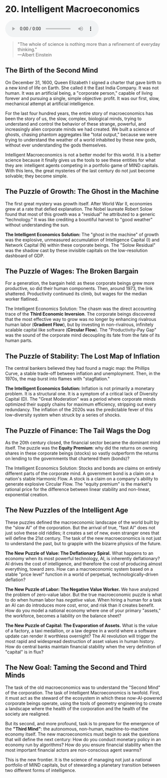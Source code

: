 # 20. Intelligent Macroeconomics

<audio controls className="w-full mt-6">
  <source
    src="https://storage.googleapis.com/webstatics.ii.inc/Chapter-20-TLE.mp3"
    type="audio/mp3"
  />
</audio>

> "The whole of science is nothing more than a refinement of everyday thinking."  
> —Albert Einstein

## The Birth of the Second Mind

On December 31, 1600, Queen Elizabeth I signed a charter that gave birth to a new kind of life on Earth. She called it the East India Company. It was not human. It was an artificial being, a "corporate person," capable of living forever and pursuing a single, simple objective: profit. It was our first, slow, mechanical attempt at artificial intelligence.

For the last four hundred years, the entire story of macroeconomics has been the story of us, the slow, complex, biological minds, trying to understand and control the behavior of these strange, powerful, and increasingly alien corporate minds we had created. We built a science of ghosts, chasing phantom aggregates like "total output," because we were trying to understand the weather of a world inhabited by these new gods, without ever understanding the gods themselves.

Intelligent Macroeconomics is not a better model for this world. It is a better science because it finally gives us the tools to see these entities for what they are: intelligent agents competing in a portfolio game of MIND capitals. With this lens, the great mysteries of the last century do not just become solvable; they become simple.

## The Puzzle of Growth: The Ghost in the Machine

The first great mystery was growth itself. After World War II, economies grew at a rate that defied explanation. The Nobel laureate Robert Solow found that most of this growth was a "residual" he attributed to a generic "technology." It was like crediting a bountiful harvest to "good weather" without understanding the sun.

**The Intelligent Economics Solution:** The "ghost in the machine" of growth was the explosive, unmeasured accumulation of Intelligence Capital (I) and Network Capital (N) within these corporate beings. The "Solow Residual" was the shadow cast by these invisible capitals on the low-resolution dashboard of GDP.

## The Puzzle of Wages: The Broken Bargain

For a generation, the bargain held: as these corporate beings grew more productive, so did their human components. Then, around 1973, the link shattered. Productivity continued its climb, but wages for the median worker flatlined.

The Intelligent Economics Solution: The chasm was the direct accounting trace of the **Third Economic Inversion**. The corporate beings discovered that the most effective way to grow was no longer by enhancing rivalrous human labor (**Gradient Flow**), but by investing in non-rivalrous, infinitely scalable capital like software (**Circular Flow**). The "Productivity-Pay Gap" was the sound of the corporate mind decoupling its fate from the fate of its human parts.

## The Puzzle of Stability: The Lost Map of Inflation

The central bankers believed they had found a magic map: the Phillips Curve, a stable trade-off between inflation and unemployment. Then, in the 1970s, the map burst into flames with "stagflation."

**The Intelligent Economics Solution:** Inflation is not primarily a monetary problem. It is a structural one. It is a symptom of a critical lack of Diversity Capital (D). The "Great Moderation" was a period where corporate minds optimized their supply chains for maximum efficiency, stripping out every redundancy. The inflation of the 2020s was the predictable fever of this low-diversity system when struck by a series of shocks.

## The Puzzle of Finance: The Tail Wags the Dog

As the 20th century closed, the financial sector became the dominant mind itself. The puzzle was the **Equity Premium**: why did the returns on owning shares in these corporate beings (stocks) so vastly outperform the returns on lending to the governments that chartered them (bonds)?

The Intelligent Economics Solution: Stocks and bonds are claims on entirely different parts of the corporate mind. A government bond is a claim on a nation's stable Harmonic Flow. A stock is a claim on a company's ability to generate explosive Circular Flow. The "equity premium" is the market's rational price for the difference between linear stability and non-linear, exponential creation.

## The New Puzzles of the Intelligent Age

These puzzles defined the macroeconomic landscape of the world built by the "slow AI" of the corporation. But the arrival of true, "fast AI" does not just solve these old riddles; it creates a set of new, even stranger ones that will define the 21st century. The task of the new macroeconomics is not just to understand the past, but to grapple with the bizarre physics of the future.

**The New Puzzle of Value: The Deflationary Spiral.** What happens to an economy when its most powerful technology, AI, is inherently deflationary? AI drives the cost of intelligence, and therefore the cost of producing almost everything, toward zero. How can a macroeconomic system based on a stable "price level" function in a world of perpetual, technologically-driven deflation?

**The New Puzzle of Labor: The Negative Value Worker.** We have analyzed the problem of zero-value labor. But the true macroeconomic puzzle is what to do when human labor has _negative_ value. When hiring a human for a task an AI can do introduces more cost, error, and risk than it creates benefit. How do you model a national economy where one of your primary "assets," the workforce, becomes a liability on the balance sheet?

**The New Puzzle of Capital: The Evaporation of Assets.** What is the value of a factory, a taxi medallion, or a law degree in a world where a software update can render it worthless overnight? The AI revolution will trigger the most rapid and widespread destruction of asset values in human history. How do central banks maintain financial stability when the very definition of "capital" is in flux?

## The New Goal: Taming the Second and Third Minds

The task of the old macroeconomics was to understand the "Second Mind" of the corporation. The task of Intelligent Macroeconomics is twofold. First, it must act as the steward of the ecosystem in which these now-AI-powered corporate beings operate, using the tools of geometry engineering to create a landscape where the health of the corporation and the health of the society are realigned.

But its second, and more profound, task is to prepare for the emergence of the **"Third Mind"**: the autonomous, non-human, machine-to-machine economy itself. The new macroeconomics must begin to ask the questions that will define the next century: How do you conduct monetary policy in an economy run by algorithms? How do you ensure financial stability when the most important financial actors are non-conscious agent swarms?

This is the new frontier. It is the science of managing not just a national portfolio of MIND capitals, but of stewarding a planetary transition between two different forms of intelligence.
